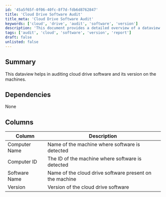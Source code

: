 ```yaml
---
id: '45a5f65f-0f06-40fc-8f7d-fdb6d8762847'
title: 'Cloud Drive Software Audit'
title_meta: 'Cloud Drive Software Audit'
keywords: ['cloud', 'drive', 'audit', 'software', 'version']
description: 'This document provides a detailed overview of a dataview designed to audit cloud drive software and its versions on machines, ensuring compliance and up-to-date software management.'
tags: ['audit', 'cloud', 'software', 'version', 'report']
draft: false
unlisted: false
---
```

## Summary

This dataview helps in auditing cloud drive software and its version on the machines.

## Dependencies

None

## Columns

| Column         | Description                                           |
|----------------|-------------------------------------------------------|
| Computer Name  | Name of the machine where software is detected       |
| Computer ID    | The ID of the machine where software is detected     |
| Software Name   | Name of the cloud drive software present on the machine |
| Version        | Version of the cloud drive software                   |












